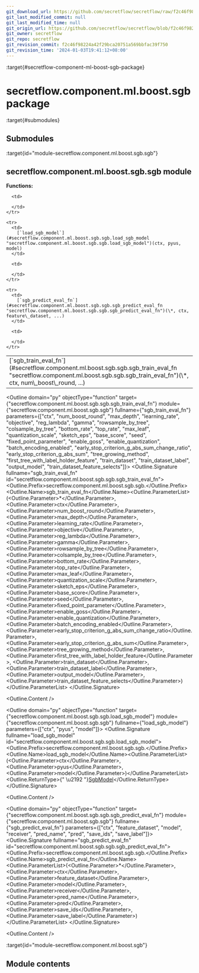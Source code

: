 ```yaml
---
git_download_url: https://github.com/secretflow/secretflow/raw/f2c46f98224a42f29bca20751a569bbfac39f750/docs/source/secretflow.component.ml.boost.sgb.rst
git_last_modified_commit: null
git_last_modified_time: null
git_origin_url: https://github.com/secretflow/secretflow/blob/f2c46f98224a42f29bca20751a569bbfac39f750/docs/source/secretflow.component.ml.boost.sgb.rst
git_owner: secretflow
git_repo: secretflow
git_revision_commit: f2c46f98224a42f29bca20751a569bbfac39f750
git_revision_time: '2024-01-03T19:41:12+08:00'
---
```


:target{#secretflow-component-ml-boost-sgb-package}

# secretflow\.component.ml.boost.sgb package

:target{#submodules}

## Submodules

:target{id="module-secretflow.component.ml.boost.sgb.sgb"}

## <Target id="secretflow-component-ml-boost-sgb-sgb-module" />secretflow\.component.ml.boost.sgb.sgb module

<strong>Functions:</strong>

<table>
  <tbody>
    <tr>
      <td>
        [`sgb_train_eval_fn`](#secretflow.component.ml.boost.sgb.sgb.sgb_train_eval_fn "secretflow.component.ml.boost.sgb.sgb.sgb_train_eval_fn")(\*, ctx, num\_boost\_round, ...)
      </td>

      <td>

      </td>
    </tr>

    <tr>
      <td>
        [`load_sgb_model`](#secretflow.component.ml.boost.sgb.sgb.load_sgb_model "secretflow.component.ml.boost.sgb.sgb.load_sgb_model")(ctx, pyus, model)
      </td>

      <td>

      </td>
    </tr>

    <tr>
      <td>
        [`sgb_predict_eval_fn`](#secretflow.component.ml.boost.sgb.sgb.sgb_predict_eval_fn "secretflow.component.ml.boost.sgb.sgb.sgb_predict_eval_fn")(\*, ctx, feature\_dataset, ...)
      </td>

      <td>

      </td>
    </tr>
  </tbody>
</table>

<Outline domain="py" objectType="function" target={"secretflow.component.ml.boost.sgb.sgb.sgb_train_eval_fn"} module={"secretflow.component.ml.boost.sgb.sgb"} fullname={"sgb_train_eval_fn"} parameters={["ctx", "num_boost_round", "max_depth", "learning_rate", "objective", "reg_lambda", "gamma", "rowsample_by_tree", "colsample_by_tree", "bottom_rate", "top_rate", "max_leaf", "quantization_scale", "sketch_eps", "base_score", "seed", "fixed_point_parameter", "enable_goss", "enable_quantization", "batch_encoding_enabled", "early_stop_criterion_g_abs_sum_change_ratio", "early_stop_criterion_g_abs_sum", "tree_growing_method", "first_tree_with_label_holder_feature", "train_dataset", "train_dataset_label", "output_model", "train_dataset_feature_selects"]}>
  <Outline.Signature fullname="sgb_train_eval_fn" id="secretflow.component.ml.boost.sgb.sgb.sgb_train_eval_fn">
    <Outline.Prefix>secretflow\.component.ml.boost.sgb.sgb.</Outline.Prefix><Outline.Name>sgb\_train\_eval\_fn</Outline.Name><Outline.ParameterList><span>(</span><Outline.Parameter><span>\*</span></Outline.Parameter>, <Outline.Parameter><span className="name">ctx</span></Outline.Parameter>, <Outline.Parameter><span className="name">num\_boost\_round</span></Outline.Parameter>, <Outline.Parameter><span className="name">max\_depth</span></Outline.Parameter>, <Outline.Parameter><span className="name">learning\_rate</span></Outline.Parameter>, <Outline.Parameter><span className="name">objective</span></Outline.Parameter>, <Outline.Parameter><span className="name">reg\_lambda</span></Outline.Parameter>, <Outline.Parameter><span className="name">gamma</span></Outline.Parameter>, <Outline.Parameter><span className="name">rowsample\_by\_tree</span></Outline.Parameter>, <Outline.Parameter><span className="name">colsample\_by\_tree</span></Outline.Parameter>, <Outline.Parameter><span className="name">bottom\_rate</span></Outline.Parameter>, <Outline.Parameter><span className="name">top\_rate</span></Outline.Parameter>, <Outline.Parameter><span className="name">max\_leaf</span></Outline.Parameter>, <Outline.Parameter><span className="name">quantization\_scale</span></Outline.Parameter>, <Outline.Parameter><span className="name">sketch\_eps</span></Outline.Parameter>, <Outline.Parameter><span className="name">base\_score</span></Outline.Parameter>, <Outline.Parameter><span className="name">seed</span></Outline.Parameter>, <Outline.Parameter><span className="name">fixed\_point\_parameter</span></Outline.Parameter>, <Outline.Parameter><span className="name">enable\_goss</span></Outline.Parameter>, <Outline.Parameter><span className="name">enable\_quantization</span></Outline.Parameter>, <Outline.Parameter><span className="name">batch\_encoding\_enabled</span></Outline.Parameter>, <Outline.Parameter><span className="name">early\_stop\_criterion\_g\_abs\_sum\_change\_ratio</span></Outline.Parameter>, <Outline.Parameter><span className="name">early\_stop\_criterion\_g\_abs\_sum</span></Outline.Parameter>, <Outline.Parameter><span className="name">tree\_growing\_method</span></Outline.Parameter>, <Outline.Parameter><span className="name">first\_tree\_with\_label\_holder\_feature</span></Outline.Parameter>, <Outline.Parameter><span className="name">train\_dataset</span></Outline.Parameter>, <Outline.Parameter><span className="name">train\_dataset\_label</span></Outline.Parameter>, <Outline.Parameter><span className="name">output\_model</span></Outline.Parameter>, <Outline.Parameter><span className="name">train\_dataset\_feature\_selects</span></Outline.Parameter><span>)</span></Outline.ParameterList>
  </Outline.Signature>

  <Outline.Content />
</Outline>

<Outline domain="py" objectType="function" target={"secretflow.component.ml.boost.sgb.sgb.load_sgb_model"} module={"secretflow.component.ml.boost.sgb.sgb"} fullname={"load_sgb_model"} parameters={["ctx", "pyus", "model"]}>
  <Outline.Signature fullname="load_sgb_model" id="secretflow.component.ml.boost.sgb.sgb.load_sgb_model">
    <Outline.Prefix>secretflow\.component.ml.boost.sgb.sgb.</Outline.Prefix><Outline.Name>load\_sgb\_model</Outline.Name><Outline.ParameterList><span>(</span><Outline.Parameter><span className="name">ctx</span></Outline.Parameter>, <Outline.Parameter><span className="name">pyus</span></Outline.Parameter>, <Outline.Parameter><span className="name">model</span></Outline.Parameter><span>)</span></Outline.ParameterList><Outline.ReturnType><span>{" \u2192 "}</span>[SgbModel](secretflow.ml.boost.ml.boost.sgb_v.mdx#secretflow.ml.boost.sgb_v.model.SgbModel "secretflow.ml.boost.sgb_v.model.SgbModel")</Outline.ReturnType>
  </Outline.Signature>

  <Outline.Content />
</Outline>

<Outline domain="py" objectType="function" target={"secretflow.component.ml.boost.sgb.sgb.sgb_predict_eval_fn"} module={"secretflow.component.ml.boost.sgb.sgb"} fullname={"sgb_predict_eval_fn"} parameters={["ctx", "feature_dataset", "model", "receiver", "pred_name", "pred", "save_ids", "save_label"]}>
  <Outline.Signature fullname="sgb_predict_eval_fn" id="secretflow.component.ml.boost.sgb.sgb.sgb_predict_eval_fn">
    <Outline.Prefix>secretflow\.component.ml.boost.sgb.sgb.</Outline.Prefix><Outline.Name>sgb\_predict\_eval\_fn</Outline.Name><Outline.ParameterList><span>(</span><Outline.Parameter><span>\*</span></Outline.Parameter>, <Outline.Parameter><span className="name">ctx</span></Outline.Parameter>, <Outline.Parameter><span className="name">feature\_dataset</span></Outline.Parameter>, <Outline.Parameter><span className="name">model</span></Outline.Parameter>, <Outline.Parameter><span className="name">receiver</span></Outline.Parameter>, <Outline.Parameter><span className="name">pred\_name</span></Outline.Parameter>, <Outline.Parameter><span className="name">pred</span></Outline.Parameter>, <Outline.Parameter><span className="name">save\_ids</span></Outline.Parameter>, <Outline.Parameter><span className="name">save\_label</span></Outline.Parameter><span>)</span></Outline.ParameterList>
  </Outline.Signature>

  <Outline.Content />
</Outline>

:target{id="module-secretflow.component.ml.boost.sgb"}

## <Target id="module-contents" />Module contents
